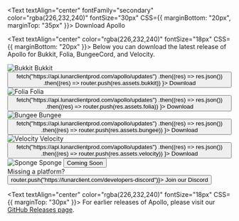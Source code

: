 
<Text textAlign="center" fontFamily="secondary" color="rgba(226,232,240)" fontSize="30px" CSS={{ marginBottom: "20px", marginTop: "35px" }}>
    Download Apollo
</Text>

<Text textAlign="center" color="rgba(226,232,240)" fontSize="18px" CSS={{ marginBottom: "20px" }}>
    Below you can download the latest release of Apollo for Bukkit, Folia, BungeeCord, and Velocity.
</Text>

<div className={styles.downloadGrid}>
    <div className={styles.downloadItem}>
        <img className={styles.downloadIcon} src="/bukkit.png" alt="Bukkit" />
        <span className={styles.downloadTitle}>Bukkit</span>
        <button className={styles.downloadButton} onClick={() => 
            fetch("https://api.lunarclientprod.com/apollo/updates")
                .then((res) => res.json())
                .then((res) => router.push(res.assets.bukkit))
        }>
            <FontAwesomeIcon icon={faDownload} className={styles.downloadButtonIcon} /> 
            <Text>Download</Text>
        </button>
    </div>
    <div className={styles.downloadItem}>
        <img className={styles.downloadIcon} src="/folia.png" alt="Folia" />
        <span className={styles.downloadTitle}>Folia</span>
        <button className={styles.downloadButton} onClick={() => 
            fetch("https://api.lunarclientprod.com/apollo/updates")
                .then((res) => res.json())
                .then((res) => router.push(res.assets.folia))
        }>
            <FontAwesomeIcon icon={faDownload} className={styles.downloadButtonIcon} />
            <Text>Download</Text>
        </button>
    </div>
    <div className={styles.downloadItem}>
        <img className={styles.downloadIcon} src="/bungee.png" alt="Bungee" />
        <span className={styles.downloadTitle}>Bungee</span>
        <button className={styles.downloadButton} onClick={() => 
            fetch("https://api.lunarclientprod.com/apollo/updates")
                .then((res) => res.json())
                .then((res) => router.push(res.assets.bungee))
        }>
            <FontAwesomeIcon icon={faDownload} className={styles.downloadButtonIcon} />
            <Text>Download</Text>
        </button>
    </div>
    <div className={styles.downloadItem}>
        <img className={styles.downloadIcon} src="/velocity.png" alt="Velocity" />
        <span className={styles.downloadTitle}>Velocity</span>
        <button className={styles.downloadButton} onClick={() => 
            fetch("https://api.lunarclientprod.com/apollo/updates")
                .then((res) => res.json())
                .then((res) => router.push(res.assets.velocity))
        }>
            <FontAwesomeIcon icon={faDownload} className={styles.downloadButtonIcon} />
            <Text>Download</Text>
        </button>
    </div>
    <div className={styles.downloadItem}>
        <img className={styles.downloadIcon} src="/sponge.png" alt="Sponge" />
        <span className={styles.downloadTitle}>Sponge</span>
        <button className={styles.downloadButton}>
            <FontAwesomeIcon icon={faBullhorn} className={styles.downloadButtonIcon} />
            <Text>Coming Soon</Text>
        </button>
    </div>
    <div className={styles.downloadItem}>
        <FontAwesomeIcon icon={faQuestion} className={styles.downloadIcon} />
        <span className={styles.downloadTitle}>Missing a platform?</span>
        <button className={styles.downloadButton} onClick={() => router.push("https://lunarclient.com/developers-discord")}>
            <FontAwesomeIcon icon={faDiscord} className={styles.downloadButtonIcon} /> 
            <Text>Join our Discord</Text>
        </button>
    </div>
</div>

<Text textAlign="center" color="rgba(226,232,240)" fontSize="18px" CSS={{ marginTop: "30px" }}>
    For earlier releases of Apollo, please visit our [GitHub Releases page](https://github.com/LunarClient/Apollo/releases).
</Text>
